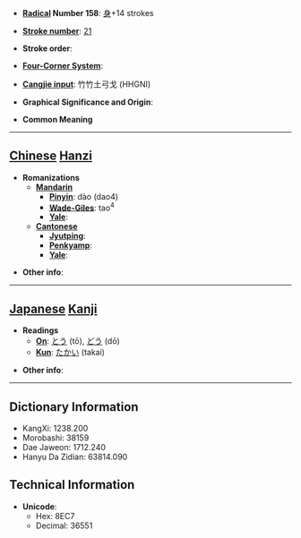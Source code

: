 * '''[[Wiktionary:Chinese radical index| Radical]] Number 158''': [[Wiktionary:Chinese radical index 身|身]]+14 strokes

* '''[[Wiktionary:Chinese total strokes index|Stroke number]]''': [[Wiktionary:Chinese total strokes index 21|21]]

* '''Stroke order''': 

* '''[[Wiktionary:Chinese four corner index|Four-Corner System]]''': 

* '''[[Wiktionary:Chinese Cangjie index|Cangjie input]]''': 竹竹土弓戈 (HHGNI)

* '''Graphical Significance and Origin''': 

* '''Common Meaning'''

----

== [[Chinese]] [[Hanzi]] ==

* '''Romanizations'''
** '''[[Mandarin]]'''
*** '''[[Pinyin]]''': dào (dao4)
*** '''[[Wade-Giles]]''': tao<sup>4</sup>
*** '''[[Yale]]''': 
** '''[[Cantonese]]'''
*** '''[[Jyutping]]''':
*** '''[[Penkyamp]]''': 
*** '''[[Yale]]''': 

* '''Other info''': 

----

== [[Japanese]] [[Kanji]] ==

* '''Readings'''
** '''[[On]]''': [[とう]] (tō), [[どう]] (dō)
** '''[[Kun]]''': [[たかい]] (takai)

* '''Other info''':  

----

== Dictionary Information ==

* KangXi: 1238.200
* Morobashi: 38159
* Dae Jaweon: 1712.240
* Hanyu Da Zidian: 63814.090

== Technical Information ==

* '''Unicode''':
** Hex: 8EC7
** Decimal: 36551